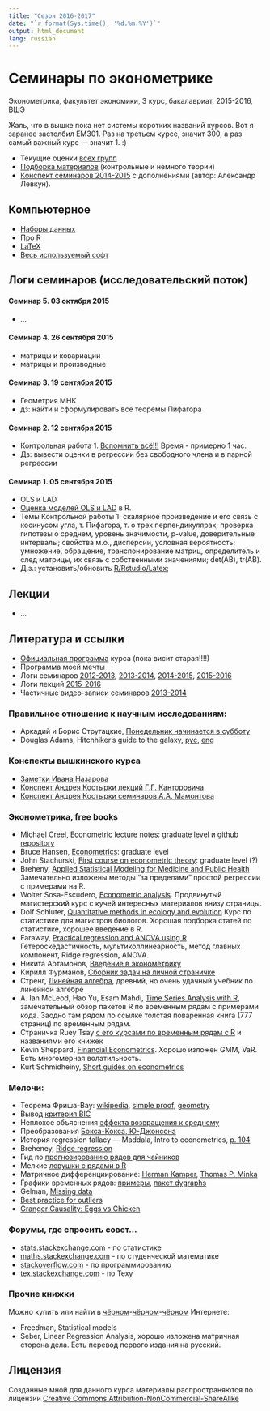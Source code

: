 ```yaml
---
title: "Сезон 2016-2017"
date: "`r format(Sys.time(), '%d.%m.%Y')`"
output: html_document
lang: russian
---
```


# Семинары по эконометрике

Эконометрика, факультет экономики, 3 курс, бакалавриат, 2015-2016, ВШЭ

Жаль, что в вышке пока нет системы коротких названий курсов. Вот я заранее застолбил EM301. Раз на третьем курсе, значит 300, а раз самый важный курс --- значит 1. :)

* Текущие оценки [всех групп](https://docs.google.com/spreadsheets/d/1_stpRrS-Y0qa8Yu-2_g8dD4HBlnV01MFjUuJ7_mOU6A/pubhtml)
* [Подборка материалов](https://github.com/bdemeshev/em301/raw/master/metrics_exams/metrics_exams.pdf) (контрольные и немного теории)
* [Конспект семинаров 2014-2015](https://github.com/bdemeshev/em301/raw/master/2014/ec301_Alex_notes.pdf) с дополнениями (автор: Александр Левкун). 

## Компьютерное
* [Наборы данных](https://github.com/bdemeshev/em301/wiki/Datasets)
* [Про R](https://github.com/bdemeshev/em301/wiki/R)
* [LaTeX](https://github.com/bdemeshev/pr201/wiki/latex_examples) 
* [Весь используемый софт](https://github.com/bdemeshev/em301/wiki/Software)

## Логи семинаров (исследовательский поток)

#### Семинар 5. 03 октября 2015

* ...

#### Семинар 4. 26 сентября 2015

* матрицы и ковариации
* матрицы и производные

#### Семинар 3. 19 сентября 2015

* Геометрия МНК
* дз: найти и сформулировать все теоремы Пифагора

#### Семинар 2. 12 сентября 2015

* Контрольная работа 1. [Вспомнить всё!!!](https://github.com/bdemeshev/em301/raw/master/2015/kr_01_recall_all/kr_01_recall_all.pdf) Время - примерно 1 час.
* Дз: вывести оценки в регрессии без свободного члена и в парной регрессии

#### Семинар 1. 05 сентября 2015
* OLS и LAD
* [Оценка моделей OLS и LAD](https://github.com/bdemeshev/em301/raw/master/2016/r_scripts/sem_01_2016_09_05_ols_lad.R) в R.
* Темы Контрольной работы 1: скалярное произведение и его связь с косинусом угла, т. Пифагора, т. о трех перпендикулярах; проверка гипотезы о среднем, уровень значимости, p-value, доверительные интервалы; свойства м.о., дисперсии, условная вероятность; умножение, обращение, транспонирование матриц, определитель и след матрицы, их связь с собственными значениями; det(AB), tr(AB).
* Д.з.: установить/обновить [R/Rstudio/Latex](https://github.com/bdemeshev/em301/wiki/R); 

## Лекции

* ...

## Литература и ссылки

* [Официальная программа](https://www.hse.ru/edu/courses/184774549) курса (пока висит старая!!!!)
* Программа моей мечты 
* Логи семинаров [2012-2013](https://github.com/bdemeshev/em301/wiki/wiki_2012_2013), [2013-2014](https://github.com/bdemeshev/em301/wiki/wiki_2013_2014), [2014-2015](http://bdemeshev.github.io/em301/index_2014_2015.html), [2015-2016](http://bdemeshev.github.io/em301/index_2014_2015.html)
* Логи лекций [2015-2016](http://bdemeshev.github.io/em301/log_lectures_2015.html)
* Частичные видео-записи семинаров [2013-2014](https://vimeo.com/album/2517754) 


### Правильное отношение к научным исследованиям:

* Аркадий и Борис Стругацкие, [Понедельник начинается в субботу](http://www.e-reading.club/book.php?book=55060)
* Douglas Adams, Hitchhiker's guide to the galaxy, [рус](http://royallib.com/book/adams_duglas/putevoditel_volnogo_strannika_perevod_vbakanova.html), [eng](http://www.ebooktrove.com/top_ten/DouglasAdams_TheHitchhikerTrilogy_5Books1ShortStory.pdf)

### Конспекты вышкинского курса

* [Заметки Ивана Назарова](https://github.com/bdemeshev/em301/raw/master/hse_notes/nazarov,%20emetrix-summary.pdf)
* [Конспект Андрея Костырки лекций Г.Г. Канторовича](https://github.com/bdemeshev/em301/raw/master/hse_notes/kantorovich,%20lectures%20by%20kostyrka.pdf)
* [Конспект Андрея Костырки семинаров А.А. Мамонтова](https://github.com/bdemeshev/em301/raw/master/hse_notes/mamontov,%20seminars%20by%20kostyrka.pdf)


### Эконометрика, free books

* Michael Creel, [Econometric lecture notes](http://econpapers.repec.org/paper/aubautbar/575.03.htm): graduate level и [github repository](https://github.com/mcreel/Econometrics)
* Bruce Hansen, [Econometrics](http://www.ssc.wisc.edu/~bhansen/econometrics/): graduate level
* John Stachurski, [First course on econometric theory](http://johnstachurski.net/_downloads/et.pdf): graduate level (?)
* Breheny, [Applied Statistical Modeling for Medicine and Public Health](http://web.as.uky.edu/statistics/users/pbreheny/764-F11/index.html) Замечательно изложены методы "за пределами" простой регрессии с примерами на R.
* Wolter Sosa-Escudero, [Econometric analysis](http://www.econ.uiuc.edu/~wsosa/econ507/index.htm). Продвинутый магистерский курс с кучей интересных материалов внизу страницы.
* Dolf Schluter, [Quantitative methods in ecology and evolution](https://www.zoology.ubc.ca/~bio501/R/) Курс по статистике для магистров биологов. Хорошая подборка статей по статистике, хорошее введение в R. 
* Faraway, [Practical regression and ANOVA using R](http://cran.r-project.org/doc/contrib/Faraway-PRA.pdf) Гетероскедастичность, мультиколлинеарность, метод главных компонент, Ridge regression, ANOVA.
* Никита Артамонов, [Введение в эконометрику](http://img1.liveinternet.ru/images/attach/c/2//3833/3833271_econometrics.pdf)
* Кирилл Фурманов, [Сборник задач на личной страничке](http://www.hse.ru/org/persons/503346)
* Стренг, [Линейная алгебра](http://elibrary.bsu.az/kitablar/1022.pdf), древний, но очень удачный учебник по линейной алгебре
* A. Ian McLeod, Hao Yu, Esam Mahdi, [Time Series Analysis with R](http://www.stats.uwo.ca/faculty/aim/tsar/), замечательный обзор пакетов R по временным рядам с примерами кода. Заодно там рядом по ссылке толстая поваренная книга (777 страниц) по временным рядам.
* Страничка Ruey Tsay [с его курсами по временным рядам с R](http://faculty.chicagobooth.edu/ruey.tsay/teaching/) и названиями его книжек
* Kevin Sheppard, [Financial Econometrics](https://www.kevinsheppard.com/MFE). Хорошо изложен GMM, VaR. Есть многомерная волатильность.
* Kurt Schmidheiny, [Short guides on econometrics](http://schmidheiny.name/teaching/shortguides.htm)

### Мелочи:

* Теорема Фриша-Вау: [wikipedia](http://en.wikipedia.org/wiki/Frisch–Waugh–Lovell_theorem), [simple proof](http://mlovell.web.wesleyan.edu/Publications/SPFWLTheorem.pdf), [geometry](http://www.depeco.econo.unlp.edu.ar/doctrab/doc29.pdf)
* Вывод [критерия BIС](http://nscs00.ucmerced.edu/~nkumar4/BhatKumarBIC.pdf)
* Неплохое объяснения [эффекта возвращения к среднему](http://avva.livejournal.com/2426970.html)
* Преобразования [Бокса-Кокса, Ю-Джонсона](http://www.ime.usp.br/~abe/lista/pdfm9cJKUmFZp.pdf)
* История regression fallacy --- Maddala, Intro to econometrics, [p. 104](https://github.com/bdemeshev/em301/raw/master/useful_stuff/Maddala_regression_word.pdf)
* Breheney, [Ridge regression](http://web.as.uky.edu/statistics/users/pbreheny/764-F11/notes/9-1.pdf)
* Гид по [прогнозированию рядов для чайников](http://people.duke.edu/~rnau/411fcst.htm)
* Мелкие [ловушки с рядами в R](http://www.stat.pitt.edu/stoffer/tsa3/Rissues.htm)
* Матричное дифференциирование: [Herman Kamper](http://www.kamperh.com/notes/kamper_matrixcalculus13.pdf), [Thomas P. Minka](http://research.microsoft.com/en-us/um/people/minka/papers/matrix/minka-matrix.pdf)
* Графики временных рядов: [примеры](http://timelyportfolio.github.io/rCharts_time_series/history.html), [пакет dygraphs](https://rstudio.github.io/dygraphs/index.html)
* Gelman, [Missing data](http://www.stat.columbia.edu/~gelman/arm/missing.pdf)
* [Best practice for outliers](http://www.researchgate.net/profile/Herman_Aguinis/publication/258174106_Best-Practice_Recommendations_for_Defining_Identifying_and_Handling_Outliers/links/004635276b1ff93ba8000000.pdf)
* [Granger Causality: Eggs vs Chicken](http://www.econ.uiuc.edu/~econ508/Papers/eggs.pdf)

### Форумы, где спросить совет...

* [stats.stackexchange.com](http://stats.stackexchange.com) - по статистике
* [maths.stackexchange.com](http://maths.stackexchange.com) - по студенческой математике
* [stackoverflow.com](http://stackoverflow.com) - по программированию
* [tex.stackexchange.com](http://tex.stackexchange.com) - по Теху
 


### Прочие книжки

Можно купить или найти в [чёрном](http://gen.lib.rus.ec/)-[чёрном](http://bookzz.org/)-[чёрном](http://sci-hub.org/) Интернете:

* Freedman, Statistical models
* Seber, Linear Regression Analysis, хорошо изложена матричная сторона дела. Есть перевод первого издания на русский. 


## Лицензия

Созданные мной для данного курса материалы распространяются по лицензии [Creative Commons Attribution-NonCommercial-ShareAlike](http://creativecommons.org/licenses/by-nc-sa/3.0/deed.ru)
